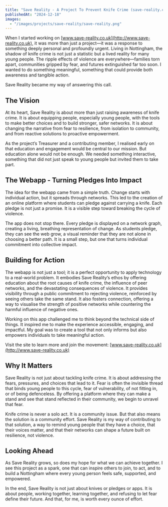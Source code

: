```yaml
---
title: "Save Reality - A Project To Prevent Knife Crime (save-reality.co.uk)"
publishedAt: "2024-12-18"
images:
  - "/images/projects/save-reality/save-reality.png"
---
```


When I started working on [www.save-reality.co.uk](http://www.save-reality.co.uk), it was more than just a project—it was a response to something deeply personal and profoundly urgent. Living in Nottingham, the shadow of knife crime is not just a statistic but a lived reality for many young people. The ripple effects of violence are everywhere—families torn apart, communities gripped by fear, and futures extinguished far too soon. I wanted to do something meaningful, something that could provide both awareness and tangible action.

Save Reality became my way of answering this call.

## The Vision

At its heart, Save Reality is about more than just raising awareness of knife crime. It is about equipping people, especially young people, with the tools to make better choices and to build stronger, safer networks. It is about changing the narrative from fear to resilience, from isolation to community, and from reactive solutions to proactive empowerment.

As the project’s Treasurer and a contributing member, I realised early on that education and engagement would be central to our mission. But education alone would not be enough. We needed something interactive, something that did not just speak to young people but invited them to take part.

## The Webapp - Turning Pledges Into Impact

The idea for the webapp came from a simple truth. Change starts with individual action, but it spreads through networks. This led to the creation of an online platform where students can pledge against carrying a knife. Each pledge is not just a promise. It is a visible step toward breaking the cycle of violence.

The app does not stop there. Every pledge is displayed on a network graph, creating a living, breathing representation of change. As students pledge, they can see the web grow, a visual reminder that they are not alone in choosing a better path. It is a small step, but one that turns individual commitment into collective impact.

## Building for Action

The webapp is not just a tool; it is a perfect opportunity to apply technology to a real-world problem. It embodies Save Reality’s ethos by offering education about the root causes of knife crime, the influence of peer networks, and the devastating consequences of violence. It provides visibility through a public commitment to rejecting violence, reinforced by seeing others take the same stand. It also fosters connection, offering a way to visualise the strength of positive networks while countering the harmful influence of negative ones.

Working on this app challenged me to think beyond the technical side of things. It inspired me to make the experience accessible, engaging, and impactful. My goal was to create a tool that not only informs but also empowers individuals to take meaningful action.

Visit the site to learn more and join the movement: [www.save-reality.co.uk](http://www.save-reality.co.uk)

## Why It Matters

Save Reality is not just about tackling knife crime. It is about addressing the fears, pressures, and choices that lead to it. Fear is often the invisible thread that binds young people to this cycle, fear of vulnerability, of not fitting in, or of being defenceless. By offering a platform where they can make a stand and see that stand reflected in their community, we begin to unravel that fear.

Knife crime is never a solo act. It is a community issue. But that also means the solution is a community effort. Save Reality is my way of contributing to that solution, a way to remind young people that they have a choice, that their voices matter, and that their networks can shape a future built on resilience, not violence.

## Looking Ahead

As Save Reality grows, so does my hope for what we can achieve together. I see this project as a spark, one that can inspire others to join, to act, and to build a Nottingham where every young person feels safe, supported, and empowered.

In the end, Save Reality is not just about knives or pledges or apps. It is about people, working together, learning together, and refusing to let fear define their future. And that, for me, is worth every ounce of effort.

